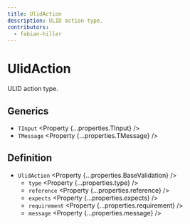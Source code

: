 ```yaml
---
title: UlidAction
description: ULID action type.
contributors:
  - fabian-hiller
---
```



# UlidAction

ULID action type.

## Generics

- `TInput` <Property {...properties.TInput} />
- `TMessage` <Property {...properties.TMessage} />

## Definition

- `UlidAction` <Property {...properties.BaseValidation} />
  - `type` <Property {...properties.type} />
  - `reference` <Property {...properties.reference} />
  - `expects` <Property {...properties.expects} />
  - `requirement` <Property {...properties.requirement} />
  - `message` <Property {...properties.message} />
